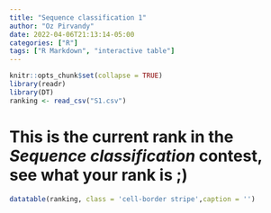 ```yaml
---
title: "Sequence classification 1"
author: "Oz Pirvandy"
date: 2022-04-06T21:13:14-05:00
categories: ["R"]
tags: ["R Markdown", "interactive table"]
---
```


```r
knitr::opts_chunk$set(collapse = TRUE)
library(readr)
library(DT)
ranking <- read_csv("S1.csv")
```

# This is the current rank in the *Sequence classification* contest, see what your rank is ;)



```r
datatable(ranking, class = 'cell-border stripe',caption = '')
```


